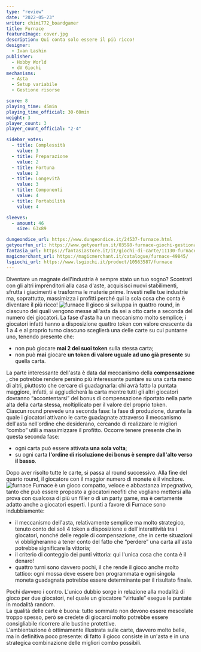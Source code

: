 ```yaml
---
type: "review"
date: "2022-05-23"
writer: chimi772_boardgamer
title: Furnace
featureImage: cover.jpg
description: Qui conta solo essere il più ricco!
designer:
  - Ivan Lashin
publisher:
  - Hobby World
  - dV Giochi
mechanisms:
  - Asta
  - Setup variabile
  - Gestione risorse

score: 8
playing_time: 45min
playing_time_official: 30-60min
weight: 3
player_count: 3
player_count_official: "2-4"

sidebar_votes:
  - title: Complessità
    value: 3
  - title: Preparazione
    value: 2
  - title: Fortuna
    value: 2
  - title: Longevità
    value: 3
  - title: Componenti
    value: 4
  - title: Portabilità
    value: 4

sleeves:
  - amount: 46
    size: 63x89

dungeondice_url: https://www.dungeondice.it/24537-furnace.html
getyourfun_url: https://www.getyourfun.it/03598-furnace-giochi-gestionali.html
fantasia_url: https://fantasiastore.it/it/giochi-di-carte/11130-furnace.html
magicmerchant_url: https://magicmerchant.it/catalogue/furnace-49845/
lsgiochi_url: https://www.lsgiochi.it/product/10563587/furnace
---
```


<Setting>
  Diventare un magnate dell'industria è sempre stato un tuo sogno? Scontrati con gli altri imprenditori alla casa
  d'aste, acquisisci nuovi stabilimenti, sfrutta i giacimenti e trasforma le materie prime. Investi nelle tue industrie
  ma, soprattutto, massimizza i profitti perché qui la sola cosa che conta è diventare il più ricco!
</Setting>

<img src="./game1.jpg" alt="furnace" />

<Rules>
  Il gioco si sviluppa in quattro round, in ciascuno dei quali vengono messe all'asta da sei a otto carte a seconda del
  numero dei giocatori. La fase d'asta ha un meccanismo molto semplice; i giocatori infatti hanno a disposizione quattro
  token con valore crescente da 1 a 4 e al proprio turno ciascuno sceglierà una delle carte su cui puntarne uno, tenendo
  presente che:
  <ul>
    <li>
      non può giocare <strong>mai 2 dei suoi token</strong> sulla stessa carta;
    </li>
    <li>
      non può <strong>mai</strong> giocare <strong>un token di valore uguale ad uno già presente</strong> su quella
      carta.
    </li>
  </ul>
  La parte interessante dell'asta è data dal meccanismo della <strong>compensazione</strong>
  , che potrebbe rendere persino più interessante puntare su una carta meno di altri, piuttosto che cercare di guadagnarla:
  chi avrà fatto la puntata maggiore, infatti, si aggiudicherà la carta mentre tutti gli altri giocatori dovranno “accontentarsi”
  del bonus di compensazione riportato nella parte alta della carta stessa, moltiplicato per il valore del proprio token.
  <br />
  Ciascun round prevede una seconda fase: la fase di produzione, durante la quale i giocatori attivano le carte guadagnate
  attraverso il meccanismo dell'asta nell'ordine che desiderano, cercando di realizzare le migliori “combo” utili a massimizzare
  il profitto. Occorre tenere presente che in questa seconda fase:
  <ul>
    <li>
      ogni carta può essere attivata <strong>una sola volta</strong>;
    </li>
    <li>
      su ogni carta <strong>l'ordine di risoluzione dei bonus è sempre dall'alto verso il basso</strong>.
    </li>
  </ul>
  Dopo aver risolto tutte le carte, si passa al round successivo. Alla fine del quarto round, il giocatore con il maggior
  numero di monete è il vincitore.
</Rules>

<img src="./game2.jpg" alt="furnace" />

<Feedback>
  Furnace è un gioco compatto, veloce e abbastanza impegnativo, tanto che può essere proposto a giocatori neofiti che
  vogliano mettersi alla prova con qualcosa di più un filler o di un party game, ma è certamente adatto anche a
  giocatori esperti. I punti a favore di Furnace sono indubbiamente:
  <ul>
    <li>
      il meccanismo dell'asta, relativamente semplice ma molto strategico, tenuto conto dei soli 4 token a disposizione
      e dell'interattività tra i giocatori, nonché delle regole di compensazione, che in certe situazioni vi
      obbligheranno a tener conto del fatto che “perdere” una carta all'asta potrebbe significare la vittoria;
    </li>
    <li>il criterio di conteggio dei punti vittoria: qui l'unica cosa che conta è il denaro!</li>
    <li>
      quattro turni sono davvero pochi, il che rende il gioco anche molto tattico: ogni mossa deve essere ben
      programmata e ogni singola moneta guadagnata potrebbe essere determinante per il risultato finale.
    </li>
  </ul>
  Pochi davvero i contro. L'unico dubbio sorge in relazione alla modalità di gioco per due giocatori, nel quale un
  giocatore “virtuale” esegue le puntate in modalità random.
  <br />
  La qualità delle carte è buona: tutto sommato non devono essere mescolate troppo spesso, però se credete di giocarci
  molto potrebbe essere consigliabile ricorrere alle bustine protettive.
  <br />
  L'ambientazione è ottimamente illustrata sulle carte, davvero molto belle, ma in definitiva poco presente: di fatto il
  gioco consiste in un'asta e in una strategica combinazione delle migliori combo possibili.
</Feedback>

<Instagram id="Cd5Z85DD5DW" />
